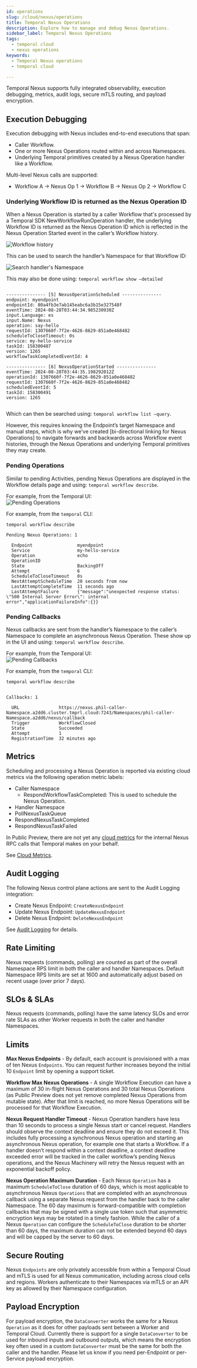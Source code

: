```yaml
---
id: operations
slug: /cloud/nexus/operations
title: Temporal Nexus Operations
description: Explore how to manage and debug Nexus Operations. 
sidebar_label: Temporal Nexus Operations
tags:
  - temporal cloud
  - nexus operations
keywords:
  - Temporal Nexus operations
  - temporal cloud 

---
```

Temporal Nexus supports fully integrated observability, execution debugging, metrics, audit logs, secure mTLS routing, and payload encryption.

## Execution Debugging

Execution debugging with Nexus includes end-to-end executions that span:

* Caller Workflow.  
* One or more Nexus Operations routed within and across Namespaces.  
* Underlying Temporal primitives created by a Nexus Operation handler like a Workflow.

Multi-level Nexus calls are supported:

* Workflow A → Nexus Op 1 → Workflow B → Nexus Op 2 → Workflow C

### Underlying Workflow ID is returned as the Nexus Operation ID

When a Nexus Operation is started by a caller Workflow that's processed by a Temporal SDK NewWorkflowRunOperation handler, the underlying Workflow ID is returned as the Nexus Operation ID which is reflected in the Nexus Operation Started event in the caller’s Workflow history.  

![Workflow history](/img/nexus/nexus-operations-ui.png)

This can be used to search the handler’s Namespace for that Workflow ID: 

![Search handler's Namespace](/img/nexus/nexus-operations-ui-search-handler.png)

This may also be done using: `temporal workflow show –detailed`

```

--------------- [5] NexusOperationScheduled ---------------
endpoint: myendpoint
endpointId: 80a4fb3e7ab145eabc6a3b15e327548f
eventTime: 2024-08-28T03:44:34.985230930Z
input.Language: es
input.Name: Nexus
operation: say-hello
requestId: 1307660f-7f2e-4626-8629-851a0e468482
scheduleToCloseTimeout: 0s
service: my-hello-service
taskId: 158300487
version: 1265
workflowTaskCompletedEventId: 4

--------------- [6] NexusOperationStarted ---------------
eventTime: 2024-08-28T03:44:35.198292012Z
operationId: 1307660f-7f2e-4626-8629-851a0e468482
requestId: 1307660f-7f2e-4626-8629-851a0e468482
scheduledEventId: 5
taskId: 158300491
version: 1265


```

Which can then be searched using: `temporal workflow list –query`.

However, this requires knowing the Endpoint’s target Namespace and manual steps, which is why we’ve created [bi-directional linking for Nexus Operations] to navigate forwards and backwards across Workflow event histories, through the Nexus Operations and underlying Temporal primitives they may create.

### Pending Operations

Similar to pending Activities, pending Nexus Operations are displayed in the Workflow details page and using: `temporal workflow describe`.

For example, from the Temporal UI:  
![Pending Operations](/img/nexus/pending-nexus-operations.png)

For example, from the `temporal` CLI:

```
temporal workflow describe

Pending Nexus Operations: 1

  Endpoint                 myendpoint
  Service                  my-hello-service
  Operation                echo
  OperationID
  State                    BackingOff
  Attempt                  6
  ScheduleToCloseTimeout   0s
  NextAttemptScheduleTime  20 seconds from now
  LastAttemptCompleteTime  11 seconds ago
  LastAttemptFailure       {"message":"unexpected response status: \"500 Internal Server Error\": internal error","applicationFailureInfo":{}}
```

### Pending Callbacks

Nexus callbacks are sent from the handler’s Namespace to the caller’s Namespace to complete an asynchronous Nexus Operation. 
These show up in the UI and using: `temporal workflow describe`.

For example, from the Temporal UI:  
![Pending Callbacks](/img/nexus/nexus-callback.png)

For example, from the `temporal` CLI:

```
temporal workflow describe


Callbacks: 1

  URL               https://nexus.phil-caller-Namespace.a2dd6.cluster.tmprl.cloud:7243/Namespaces/phil-caller-Namespace.a2dd6/nexus/callback
  Trigger           WorkflowClosed
  State             Succeeded
  Attempt           1
  RegistrationTime  32 minutes ago
```

## Metrics

Scheduling and processing a Nexus Operation is reported via existing cloud metrics via the following operation metric labels:

* Caller Namespace  
  * RespondWorkflowTaskCompleted: This is used to schedule the Nexus Operation.  
* Handler Namespace  
* PollNexusTaskQueue  
* RespondNexusTaskCompleted  
* RespondNexusTaskFailed

In Public Preview, there are not yet any [cloud metrics](https://docs.temporal.io/production-deployment/cloud/metrics/reference) for the internal Nexus RPC calls that Temporal makes on your behalf.

See [Cloud Metrics](\#metrics).

## Audit Logging

The following Nexus control plane actions are sent to the Audit Logging integration:

* Create Nexus Endpoint: `CreateNexusEndpoint`  
* Update Nexus Endpoint: `UpdateNexusEndpoint`  
* Delete Nexus Endpoint: `DeleteNexusEndpoint`

See [Audit Logging](/cloud/audit-logging) for details.

## Rate Limiting

Nexus requests (commands, polling) are counted as part of the overall Namespace RPS limit in both the caller and handler Namespaces. 
Default Namespace RPS limits are set at 1600 and automatically adjust based on recent usage (over prior 7 days).

## SLOs & SLAs

Nexus requests (commands, polling) have the same latency SLOs and error rate SLAs as other Worker requests in both the caller and handler Namespaces.

## Limits

**Max Nexus Endpoints** \- By default, each account is provisioned with a max of ten Nexus `Endpoints`. You can request further increases beyond the initial 10 `Endpoint` limit by opening a support ticket.

**Workflow Max Nexus Operations** \- A single Workflow Execution can have a maximum of 30 in-flight Nexus Operations and 30 total Nexus Operations (as Public Preview does not yet remove completed Nexus Operations from mutable state). After that limit is reached, no more Nexus Operations will be processed for that Workflow Execution.

**Nexus Request Handler Timeout** \- Nexus Operation handlers have less than 10 seconds to process a single Nexus start or cancel request. Handlers should observe the context deadline and ensure they do not exceed it. This includes fully processing a synchronous Nexus operation and starting an asynchronous Nexus operation, for example one that starts a Workflow. If a handler doesn’t respond within a context deadline, a context deadline exceeded error will be tracked in the caller workflow’s pending Nexus operations, and the Nexus Machinery will retry the Nexus request with an exponential backoff policy.

**Nexus Operation Maximum Duration** \- Each Nexus `Operation` has a maximum `ScheduleToClose` duration of 60 days, which is most applicable to asynchronous Nexus `Operations` that are completed with an asynchronous callback using a separate Nexus request from the handler back to the caller Namespace. The 60 day maximum is forward-compatible with completion callbacks that may be signed with a single use token such that asymmetric encryption keys may be rotated in a timely fashion. While the caller of a Nexus `Operation` can configure the `ScheduleToClose` duration to be shorter than 60 days, the maximum duration can not be extended beyond 60 days and will be capped by the server to 60 days.

## Secure Routing

Nexus `Endpoints` are only privately accessible from within a Temporal Cloud and mTLS is used for all Nexus communication, including across cloud cells and regions. Workers authenticate to their Namespaces via mTLS or an API key as allowed by their Namespace configuration.

## Payload Encryption

For payload encryption, the `DataConverter` works the same for a Nexus `Operation` as it does for other payloads sent between a Worker and Temporal Cloud. Currently there is support for a single `DataConverter` to be used for inbound inputs and outbound outputs, which means the encryption key often used in a custom `DataConverter` must be the same for both the caller and the handler. Please let us know if you need per-Endpoint or per-Service payload encryption.


